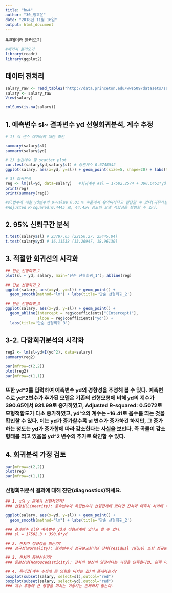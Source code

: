 ```yaml
---
title: "hw4"
author: "30_정호윤"
date: "2018년 11월 16일"
output: html_document
---  
```


  
##데이터 불러오기
```r
#패키지 불러오기
library(readr)
library(ggplot2)
```

## 데이터 전처리
```r
salary_raw <- read_table2("http://data.princeton.edu/wws509/datasets/salary.dat")
salary <- salary_raw
View(salary)

colSums(is.na(salary))
```


## 1. 예측변수 sl~ 결과변수 yd 선형회귀분석, 계수 추정
```r
# 1) 각 변수 데이터에 대한 확인

summary(salary$sl)
summary(salary$yd)

# 2) 상관계수 및 scatter plot
cor.test(salary$yd,salary$sl) # 상관계수 0.6748542
ggplot(salary, aes(x=yd, y=sl)) + geom_point(size=5, shape=20) + labs(title="1. Basic scatter plot")

# 3) 회귀분석
reg <- lm(sl~yd, data=salary)   #회귀계수 #sl = 17502.2574 + 390.6451*yd
print(reg)
print(summary(reg)) 

#sl변수에 대한 yd변수의 p-value 0.01 % 수준에서 유의미하다고 판단할 수 있다(귀무가설 기각)
#Adjusted R-squared:0.4445 로, 44.45% 정도의 모델 적합성을 설명할 수 있다.


```

## 2. 95% 신뢰구간 분석
```r
t.test(salary$sl) # 23797.65 (22150.27, 25445.04)
t.test(salary$yd) # 16.11538 (13.26947, 18.96130)
```

## 3. 적절한 회귀선의 시각화 
```r
## 단순 선형회귀_1
plot(sl ~ yd, salary, main='단순 선형회귀_1'); abline(reg)

## 단순 선형회귀_2
ggplot(salary, aes(x=yd, y=sl)) + geom_point() + 
  geom_smooth(method="lm") + labs(title='단순 선형회귀_2')

## 단순 선형회귀_3
ggplot(salary, aes(x=yd, y=sl)) + geom_point() +
  geom_abline(intercept = reg$coefficients["(Intercept)"],
              slope = reg$coefficients["yd"]) + 
  labs(title='단순 선형회귀_3')

```

## 3-2. 다항회귀분석의 시각화
```r
reg2 <- lm(sl~yd+I(yd^2), data=salary)
summary(reg2)

par(mfrow=c(2,2))
plot(reg2)
par(mfrow=c(1,1))

```

### 또한 yd^2를 입력하여 예측변수 yd의 경향성을 추정해 볼 수 있다. 예측변수로 yd^2변수가 추가된 모델은 기존의 선형모형에 비해 yd의 계수가 390.65에서 931.99로 증가하였고, Adjusted R-squared:  0.5072로 모형적합도가 다소 증가하였고, yd^2의 계수는 -16.41로 음수를 띄는 것을 확인할 수 있다. 이는 yd가 증가할수록 sl 변수가 증가하긴 하지만, 그 증가하는 정도는 yd가 증가함에 따라 감소한다는 사실을 보인다. 즉 곡률이 감소형태를 띄고 있음을 yd^2 변수의 추가로 확인할 수 있다.

## 4. 회귀분석 가정 검토 
```r
par(mfrow=c(2,2))
plot(reg)
par(mfrow=c(1,1))
```

### 선형회귀분석 결과에 대해 진단(diagnostics)하세요.

```r
## 1. x와 y 관계가 선형적인가?
### 선형성(Linearity): 종속변수와 독립변수가 선형관계에 있다면 잔차와 예측치 사이에 어떤 체계적인 관계가 있으면 안 된다. 

ggplot(salary, aes(x=yd, y=sl)) + geom_point() + 
  geom_smooth(method="lm") + labs(title='단순 선형회귀_2')

### 결과변수 sl은 예측변수 yd과 선형관계에 있다고 할 수 있다. 
### sl = 17502.3 + 390.6*yd

## 2. 잔차가 정규성을 띄는가?
### 정규성(Normality): 결과변수가 정규분포한다면 잔차(residual value) 또한 정규분포하며 평균은 0이다. 정규성 가정을 만족한다면 이 그래프의 점들은 45도 각도의 직선 위에 있어야 하는데, 위 모형에서 확인할 수 있듯 0 주변에 모여 정규성을 띄고 있음을 확인할 수 있다.  

## 3. 잔차가 등분산인가?
### 등분산성(Homoscedasticity): 잔차의 분산이 일정하다는 가정을 만족한다면, 왼쪽 아래의 그림에서 수평선 주위로 random한 형태로 나타나야 한다. 이 그래프에서는 등분산성을 만족하는 것으로 보인다.

## 4. 특이값(계수 추정에 큰 영향을 미치는 값)이 존재하는가?
boxplot(subset(salary, select=sl),outcol="red")
boxplot(subset(salary, select=yd),outcol="red")
### 계수 추정에 큰 영향을 미치는 이상치는 존재하지 않는다.
```



